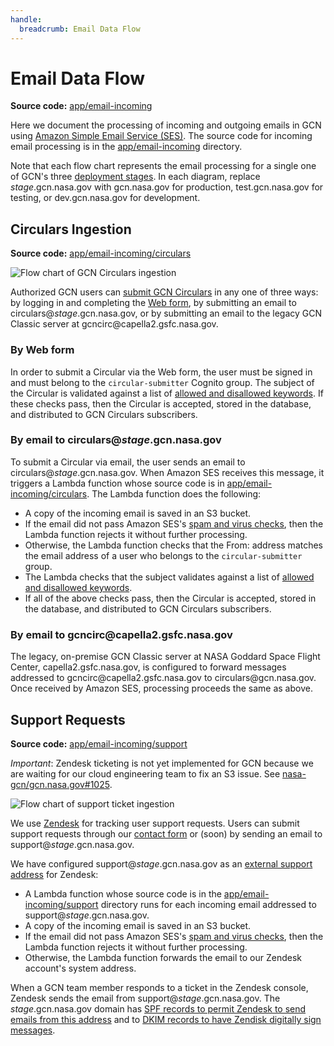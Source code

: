 ```yaml
---
handle:
  breadcrumb: Email Data Flow
---
```




# Email Data Flow

**Source code:** [app/email-incoming](https://github.com/nasa-gcn/gcn.nasa.gov/tree/main/app/email-incoming)

Here we document the processing of incoming and outgoing emails in GCN using [Amazon Simple Email Service (SES)](https://aws.amazon.com/ses/). The source code for incoming email processing is in the [app/email-incoming](https://github.com/nasa-gcn/gcn.nasa.gov/tree/main/app/email-incoming) directory.

Note that each flow chart represents the email processing for a single one of GCN's three [deployment stages](deployment#stages). In each diagram, replace _stage_.gcn.nasa.gov with gcn.nasa.gov for production, test.gcn.nasa.gov for testing, or dev.gcn.nasa.gov for development.

## Circulars Ingestion

**Source code:** [app/email-incoming/circulars](https://github.com/nasa-gcn/gcn.nasa.gov/tree/main/app/email-incoming/circulars)

<img src={circularsIngestionImg} alt="Flow chart of GCN Circulars ingestion" />

Authorized GCN users can [submit GCN Circulars](/docs/circulars/submitting) in any one of three ways: by logging in and completing the [Web form](/circulars/new), by submitting an email to circulars@<i>stage</i>.gcn.nasa.gov, or by submitting an email to the legacy GCN Classic server at <span>gcncirc</span>@capella2.gsfc.nasa.gov.

### By Web form

In order to submit a Circular via the Web form, the user must be signed in and must belong to the `circular-submitter` Cognito group. The subject of the Circular is validated against a list of [allowed and disallowed keywords](/docs/circulars/styleguide#message-content). If these checks pass, then the Circular is accepted, stored in the database, and distributed to GCN Circulars subscribers.

### By email to circulars@<i>stage</i>.gcn.nasa.gov

To submit a Circular via email, the user sends an email to circulars@<i>stage</i>.gcn.nasa.gov. When Amazon SES receives this message, it triggers a Lambda function whose source code is in [app/email-incoming/circulars](https://github.com/nasa-gcn/gcn.nasa.gov/tree/main/app/email-incoming/circulars). The Lambda function does the following:

- A copy of the incoming email is saved in an S3 bucket.
- If the email did not pass Amazon SES's [spam and virus checks](https://docs.aws.amazon.com/ses/latest/dg/receiving-email-concepts.html#receiving-email-auth-and-scan), then the Lambda function rejects it without further processing.
- Otherwise, the Lambda function checks that the From: address matches the email address of a user who belongs to the `circular-submitter` group.
- The Lambda checks that the subject validates against a list of [allowed and disallowed keywords](/docs/circulars/styleguide#message-content).
- If all of the above checks pass, then the Circular is accepted, stored in the database, and distributed to GCN Circulars subscribers.

### By email to <span>gcncirc</span>@capella2.gsfc.nasa.gov

The legacy, on-premise GCN Classic server at NASA Goddard Space Flight Center, capella2.gsfc.nasa.gov, is configured to forward messages addressed to <span>gcncirc</span>@capella2.gsfc.nasa.gov to <span>circulars</span>@gcn.nasa.gov. Once received by Amazon SES, processing proceeds the same as above.

## Support Requests

**Source code:** [app/email-incoming/support](https://github.com/nasa-gcn/gcn.nasa.gov/tree/main/app/email-incoming/support)

_Important_: Zendesk ticketing is not yet implemented for GCN because we are waiting for our cloud engineering team to fix an S3 issue. See [nasa-gcn/gcn.nasa.gov#1025](https://github.com/nasa-gcn/gcn.nasa.gov/pull/1025).

<img src={forwardToZendeskImg} alt="Flow chart of support ticket ingestion" />

We use [Zendesk](https://www.zendesk.com/) for tracking user support requests. Users can submit support requests through our [contact form](/contact) or (soon) by sending an email to support@<i>stage</i>.gcn.nasa.gov.

We have configured support@<i>stage</i>.gcn.nasa.gov as an [external support address](https://support.zendesk.com/hc/en-us/articles/4408886828698) for Zendesk:

- A Lambda function whose source code is in the [app/email-incoming/support](https://github.com/nasa-gcn/gcn.nasa.gov/tree/main/app/email-incoming/support) directory runs for each incoming email addressed to support@<i>stage</i>.gcn.nasa.gov.
- A copy of the incoming email is saved in an S3 bucket.
- If the email did not pass Amazon SES's [spam and virus checks](https://docs.aws.amazon.com/ses/latest/dg/receiving-email-concepts.html#receiving-email-auth-and-scan), then the Lambda function rejects it without further processing.
- Otherwise, the Lambda function forwards the email to our Zendesk account's system address.

When a GCN team member responds to a ticket in the Zendesk console, Zendesk sends the email from support@<i>stage</i>.gcn.nasa.gov. The <i>stage</i>.gcn.nasa.gov domain has [SPF records to permit Zendesk to send emails from this address](https://support.zendesk.com/hc/en-us/articles/4408832543770) and to [DKIM records to have Zendisk digitally sign messages](https://support.zendesk.com/hc/en-us/articles/4408822303386-Digitally-signing-your-email-with-DKIM-or-DMARC).
